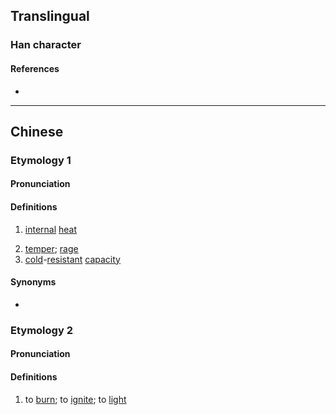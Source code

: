 {{character info}}
==Translingual==

===Han character===
{{Han char|rn=86|rad=火|as=07|sn=11|four=|canj=QLF,XQLF|ids=⿱折火}}

====References====
* {{Han ref|kx=0671.140|dkj=19041|dj=1080.110|hdz=32203.050|uh=70F2|ud=28914}}

----

==Chinese==
{{zh-forms}}

===Etymology 1===

====Pronunciation====
{{zh-pron
|m=xiè
|c=hit3
|cat=n
}}

====Definitions====
{{zh-hanzi}}

# {{lb|zh|TCM}} [[internal]] [[heat]]
# [[temper]]; [[rage]]
# [[cold]]-[[resistant]] [[capacity]]

====Synonyms====
* {{sense|internal heat (traditional Chinese medicine)}}
{{zh-syn-saurus|火氣}}

===Etymology 2===

====Pronunciation====
{{zh-pron
|m=chè
|c=
|cat=v
}}

====Definitions====
{{zh-hanzi}}

# to [[burn]]; to [[ignite]]; to [[light]]